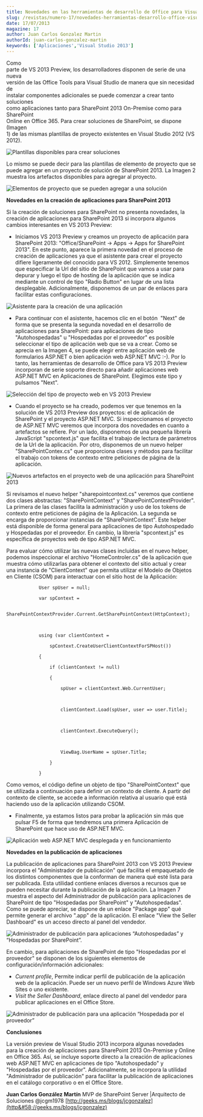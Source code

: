 ```yaml
---
title: Novedades en las herramientas de desarrollo de Office para Visual Studio 2013
slug: /revistas/numero-17/novedades-herramientas-desarrollo-office-visual-studio-2013
date: 17/07/2013
magazine: 17
author: Juan Carlos Gonzalez Martin
authorId: juan-carlos-gonzalez-martin
keywords: ['Aplicaciones','Visual Studio 2013']
---
```






​Como<br />parte de VS 2013 Preview, los desarrolladores disponen de serie de una nueva<br />versión de las Office Tools para Visual Studio de manera que sin necesidad de<br />instalar componentes adicionales se puede comenzar a crear tanto soluciones<br />como aplicaciones tanto para SharePoint 2013 On-Premise como para SharePoint<br />Online en Office 365. Para crear soluciones de SharePoint, se dispone (Imagen<br />1) de las mismas plantillas de proyecto existentes en Visual Studio 2012 (VS 2012).

![Plantillas disponibles para crear soluciones](../../../images/numero17/novedades-herramientas-desarrollo-office-visual-studio-2013/figura1.png)

Lo mismo se puede decir para las plantillas de elemento de proyecto que se puede agregar en un proyecto de solución de SharePoint 2013. La Imagen 2 muestra los artefactos disponibles para agregar al proyecto.

![Elementos de proyecto que se pueden agregar a una solución](../../../images/numero17/novedades-herramientas-desarrollo-office-visual-studio-2013/figura2.png)

**Novedades en la creación de aplicaciones para SharePoint 2013**

Si la creación de soluciones para SharePoint no presenta novedades, la creación de aplicaciones para SharePoint 2013 si incorpora algunos cambios interesantes en VS 2013 Preview:

- Iniciamos VS 2013 Preview y creamos un proyecto de aplicación para SharePoint 2013: "Office/SharePoint -&gt; Apps -&gt; Apps for SharePoint 2013". En este punto, aparece la primera novedad en el proceso de creación de aplicaciones ya que el asistente para crear el proyecto difiere ligeramente del conocido para VS 2012. Simplemente tenemos que especificar la Url del sitio de SharePoint que vamos a usar para depurar y luego el tipo de hosting de la aplicación que se indica mediante un control de tipo "Radio Button" en lugar de una lista desplegable. Adicionalmente, disponemos de un par de enlaces para facilitar estas configuraciones.


![Asistente para la creación de una aplicación](../../../images/numero17/novedades-herramientas-desarrollo-office-visual-studio-2013/figura3.png)

- Para continuar con el asistente, hacemos clic en el botón  "Next" de forma que se presenta la segunda novedad en el desarrollo de aplicaciones para SharePoint: para aplicaciones de tipo "Autohospedadas" u "Hospedadas por el proveedor" es posible seleccionar el tipo de aplicación web que se va a crear. Como se aprecia en la Imagen 4, se puede elegir entre aplicación web de formularios ASP.NET o bien aplicación web ASP.NET MVC :-). Por lo tanto, las herramientas de desarrollo de Office para VS 2013 Preview incorporan de serie soporte directo para añadir aplicaciones web ASP.NET MVC en Aplicaciones de SharePoint. Elegimos este tipo y pulsamos "Next".


![Selección del tipo de proyecto web en VS 2013 Preview](../../../images/numero17/novedades-herramientas-desarrollo-office-visual-studio-2013/figura4.png)

- Cuando el proyecto se ha creado, podemos ver que tenemos en la solución de VS 2013 Preview dos proyectos: el de aplicación de SharePoint y el proyecto ASP.NET MVC. Si inspeccionamos el proyecto de ASP.NET MVC veremos que incorpora dos novedades en cuanto a artefactos se refiere. Por un lado, disponemos de una pequeña librería JavaScript "spcontext.js" que facilita el trabajo de lectura de parámetros de la Url de la aplicación. Por otro, disponemos de un nuevo helper "SharePointContex.cs" que proporciona clases y métodos para facilitar el trabajo con tokens de contexto entre peticiones de página de la aplicación.


![Nuevos artefactos en el proyecto web de una aplicación para SharePoint 2013](../../../images/numero17/novedades-herramientas-desarrollo-office-visual-studio-2013/figura5.png)

Si revisamos el nuevo helper "sharepointcontext.cs" veremos que contiene dos clases abstractas: "SharePointContext" y "SharePointContextProvider". La primera de las clases facilita la administración y uso de los tokens de contexto entre peticiones de página de la Aplicación. La segunda se encarga de proporcionar instancias de "SharePointContext". Este helper está disponible de forma general para aplicaciones de tipo Autohospedado y Hospedadas por el proveedor. En cambio, la librería "spcontext.js" es específica de proyectos web de tipo ASP.NET MVC.

Para evaluar cómo utilizar las nuevas clases incluidas en el nuevo helper, podemos inspeccionar el archivo "HomeControler.cs" de la aplicación que muestra cómo utilizarlas para obtener el contexto del sitio actual y crear una instancia de "ClientContext" que permita utilizar el Modelo de Objetos en Cliente (CSOM) para interactuar con el sitio host de la Aplicación:

```
            User spUser = null;
```

```
            var spContext = 
```

```
                SharePointContextProvider.Current.GetSharePointContext(HttpContext);
```

```
 
```

```
            using (var clientContext = 
```

```
                spContext.CreateUserClientContextForSPHost())
```

```
            {
```

```
                if (clientContext != null)
```

```
                {
```

```
                    spUser = clientContext.Web.CurrentUser;
```

```
 
```

```
                    clientContext.Load(spUser, user => user.Title);
```

```
 
```

```
                    clientContext.ExecuteQuery();
```

```
 
```

```
                    ViewBag.UserName = spUser.Title;
```

```
                }
```

```
            }
```

Como vemos, el código define un objeto de tipo "SharePointContext" que se utilizada a continuación para definir un contexto de cliente. A partir del contexto de cliente, se accede a información relativa al usuario qué está haciendo uso de la aplicación utilizando CSOM.

- Finalmente, ya estamos listos para probar la aplicación sin más que pulsar F5 de forma que tendremos una primera Aplicación de SharePoint que hace uso de ASP.NET MVC.


![Aplicación web ASP.NET MVC desplegada y en funcionamiento](../../../images/numero17/novedades-herramientas-desarrollo-office-visual-studio-2013/figura6.png)

**Novedades en la publicación de aplicaciones**

La publicación de aplicaciones para SharePoint 2013 con VS 2013 Preview incorpora el "Administrador de publicación" qué facilita el empaquetado de los distintos componentes que la conforman de manera qué esté lista para ser publicada. Esta utilidad contiene enlaces diversos a recursos que se pueden necesitar durante la publicación de la aplicación. La Imagen 7 muestra el aspecto del Administrador de publicación para aplicaciones de SharePoint de tipo "Hospedadas por SharePoint" y "Autohospedadas". Como se puede apreciar, se dispone de un enlace "Package app" qué permite generar el archivo ".app" de la aplicación. El enlace "View the Seller Dashboard" es un acceso directo al panel del vendedor.

![Administrador de publicación para aplicaciones “Autohospedadas” y “Hospedadas por SharePoint”.](../../../images/numero17/novedades-herramientas-desarrollo-office-visual-studio-2013/figura7.png)

En cambio, para aplicaciones de SharePoint de tipo "Hospedadas por el proveedor" se disponen de los siguientes elementos de configuración/información adicionales:

- *Current profile*, Permite indicar perfil de publicación de la aplicación web de la aplicación. Puede ser un nuevo perfil de Windows Azure Web Sites o uno existente.
- *Visit the Seller Dashboard*, enlace directo al panel del vendedor para publicar aplicaciones en el Office Store.


![Administrador de publicación para una aplicación “Hospedada por el proveedor”](../../../images/numero17/novedades-herramientas-desarrollo-office-visual-studio-2013/figura8.png)

**Conclusiones**

La versión preview de Visual Studio 2013 incorpora algunas novedades para la creación de aplicaciones para SharePoint 2013 On-Premise y Online en Office 365. Así, se incluye soporte directo a la creación de aplicaciones web ASP.NET MVC en aplicaciones de tipo "Autohospedado" y "Hospedadas por el proveedor". Adicionalmente, se incorpora la utilidad "Administrador de publicación" para facilitar la publicación de aplicaciones en el catálogo corporativo o en el Office Store.



**Juan Carlos González Martín**
 MVP de SharePoint Server |Arquitecto de Soluciones 
@jcgm1978
 [http://geeks.ms/blogs/jcgonzalez](http&#58;//geeks.ms/blogs/jcgonzalez)

